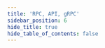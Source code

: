 ```yaml
---
title: 'RPC, API, gRPC'
sidebar_position: 6
hide_title: true
hide_table_of_contents: false
---
```



<PageTitle
  iconUrl="img/kyve-icon.svg"
  title="Kyve Public Endpoints"
  chainId="kyve-1"
  version="v2.1.0"
/>

<Endpoints
  api="https://kyve-api.noders.services"
  rpc="https://kyve-rpc.noders.services"
  grpc="https://kyve-grpc.noders.services:443"
  jsonRpc=""
/>

